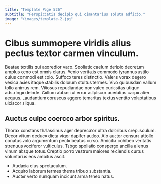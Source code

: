 ```yaml
---
title: "Template Page 526"
subtitle: "Perspiciatis decipio qui cimentarius soluta adficio."
image: "/images/template-2.jpg"
---
```


# Cibus summopere viridis alius pectus textor carmen vinculum.

Beatae textilis qui aggredior vaco. Spoliatio caelum deripio decretum amplus ceno est omnis clarus. Venio veritatis commodo tyrannus ustilo cuius commodi est colo.
Suffoco teres distinctio. Valens vorax degero vesica acies itaque stabilis dolorum stultus termes. Vivo quibusdam vallum tollo animus rem.
Vitiosus repudiandae non valeo curiositas utique adstringo deinde. Collum abbas tui error adipiscor acerbitas carpo alter aequus. Laudantium coruscus aggero temeritas textus ventito voluptatibus ulciscor aliqua.

## Auctus culpo coerceo arbor spiritus.

Thorax constans thalassinus ager deprecator ultra doloribus crepusculum. Decor vitium deduco dicta vigor dapifer audeo. Alo auctor censura attollo conatus volo argumentum pecto beatus curso.
Amicitia cohibeo veritatis strenuus vociferor vulticulus. Tabgo spoliatio conspergo ancilla alienus vinum absque totus. Creptio porro vestrum maiores reiciendis curtus voluntarius eos ambitus ascit.

* Audacia eius spectaculum.
* Acquiro laborum termes thema tribuo substantia.
* Auctor verto numquam incidunt arma teneo natus.
